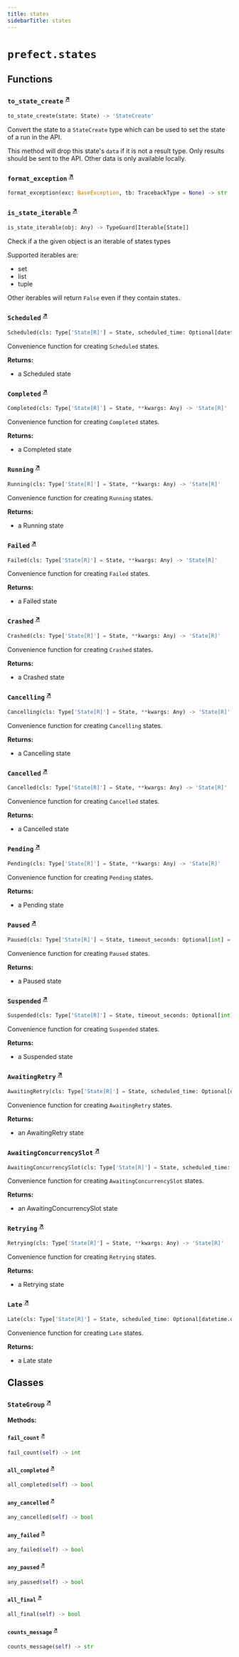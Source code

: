 ```yaml
---
title: states
sidebarTitle: states
---
```


# `prefect.states`

## Functions

### `to_state_create` <sup><a href="https://github.com/prefecthq/prefect/blob/main/src/prefect/states.py#L46" target="_blank">↗</a></sup>

```python
to_state_create(state: State) -> 'StateCreate'
```


Convert the state to a `StateCreate` type which can be used to set the state of
a run in the API.

This method will drop this state's `data` if it is not a result type. Only
results should be sent to the API. Other data is only available locally.


### `format_exception` <sup><a href="https://github.com/prefecthq/prefect/blob/main/src/prefect/states.py#L183" target="_blank">↗</a></sup>

```python
format_exception(exc: BaseException, tb: TracebackType = None) -> str
```

### `is_state_iterable` <sup><a href="https://github.com/prefecthq/prefect/blob/main/src/prefect/states.py#L540" target="_blank">↗</a></sup>

```python
is_state_iterable(obj: Any) -> TypeGuard[Iterable[State]]
```


Check if a the given object is an iterable of states types

Supported iterables are:
- set
- list
- tuple

Other iterables will return `False` even if they contain states.


### `Scheduled` <sup><a href="https://github.com/prefecthq/prefect/blob/main/src/prefect/states.py#L626" target="_blank">↗</a></sup>

```python
Scheduled(cls: Type['State[R]'] = State, scheduled_time: Optional[datetime.datetime] = None, **kwargs: Any) -> 'State[R]'
```


Convenience function for creating `Scheduled` states.

**Returns:**
- a Scheduled state


### `Completed` <sup><a href="https://github.com/prefecthq/prefect/blob/main/src/prefect/states.py#L646" target="_blank">↗</a></sup>

```python
Completed(cls: Type['State[R]'] = State, **kwargs: Any) -> 'State[R]'
```


Convenience function for creating `Completed` states.

**Returns:**
- a Completed state


### `Running` <sup><a href="https://github.com/prefecthq/prefect/blob/main/src/prefect/states.py#L656" target="_blank">↗</a></sup>

```python
Running(cls: Type['State[R]'] = State, **kwargs: Any) -> 'State[R]'
```


Convenience function for creating `Running` states.

**Returns:**
- a Running state


### `Failed` <sup><a href="https://github.com/prefecthq/prefect/blob/main/src/prefect/states.py#L665" target="_blank">↗</a></sup>

```python
Failed(cls: Type['State[R]'] = State, **kwargs: Any) -> 'State[R]'
```


Convenience function for creating `Failed` states.

**Returns:**
- a Failed state


### `Crashed` <sup><a href="https://github.com/prefecthq/prefect/blob/main/src/prefect/states.py#L674" target="_blank">↗</a></sup>

```python
Crashed(cls: Type['State[R]'] = State, **kwargs: Any) -> 'State[R]'
```


Convenience function for creating `Crashed` states.

**Returns:**
- a Crashed state


### `Cancelling` <sup><a href="https://github.com/prefecthq/prefect/blob/main/src/prefect/states.py#L683" target="_blank">↗</a></sup>

```python
Cancelling(cls: Type['State[R]'] = State, **kwargs: Any) -> 'State[R]'
```


Convenience function for creating `Cancelling` states.

**Returns:**
- a Cancelling state


### `Cancelled` <sup><a href="https://github.com/prefecthq/prefect/blob/main/src/prefect/states.py#L692" target="_blank">↗</a></sup>

```python
Cancelled(cls: Type['State[R]'] = State, **kwargs: Any) -> 'State[R]'
```


Convenience function for creating `Cancelled` states.

**Returns:**
- a Cancelled state


### `Pending` <sup><a href="https://github.com/prefecthq/prefect/blob/main/src/prefect/states.py#L701" target="_blank">↗</a></sup>

```python
Pending(cls: Type['State[R]'] = State, **kwargs: Any) -> 'State[R]'
```


Convenience function for creating `Pending` states.

**Returns:**
- a Pending state


### `Paused` <sup><a href="https://github.com/prefecthq/prefect/blob/main/src/prefect/states.py#L710" target="_blank">↗</a></sup>

```python
Paused(cls: Type['State[R]'] = State, timeout_seconds: Optional[int] = None, pause_expiration_time: Optional[datetime.datetime] = None, reschedule: bool = False, pause_key: Optional[str] = None, **kwargs: Any) -> 'State[R]'
```


Convenience function for creating `Paused` states.

**Returns:**
- a Paused state


### `Suspended` <sup><a href="https://github.com/prefecthq/prefect/blob/main/src/prefect/states.py#L748" target="_blank">↗</a></sup>

```python
Suspended(cls: Type['State[R]'] = State, timeout_seconds: Optional[int] = None, pause_expiration_time: Optional[datetime.datetime] = None, pause_key: Optional[str] = None, **kwargs: Any) -> 'State[R]'
```


Convenience function for creating `Suspended` states.

**Returns:**
- a Suspended state


### `AwaitingRetry` <sup><a href="https://github.com/prefecthq/prefect/blob/main/src/prefect/states.py#L771" target="_blank">↗</a></sup>

```python
AwaitingRetry(cls: Type['State[R]'] = State, scheduled_time: Optional[datetime.datetime] = None, **kwargs: Any) -> 'State[R]'
```


Convenience function for creating `AwaitingRetry` states.

**Returns:**
- an AwaitingRetry state


### `AwaitingConcurrencySlot` <sup><a href="https://github.com/prefecthq/prefect/blob/main/src/prefect/states.py#L786" target="_blank">↗</a></sup>

```python
AwaitingConcurrencySlot(cls: Type['State[R]'] = State, scheduled_time: Optional[datetime.datetime] = None, **kwargs: Any) -> 'State[R]'
```


Convenience function for creating `AwaitingConcurrencySlot` states.

**Returns:**
- an AwaitingConcurrencySlot state


### `Retrying` <sup><a href="https://github.com/prefecthq/prefect/blob/main/src/prefect/states.py#L801" target="_blank">↗</a></sup>

```python
Retrying(cls: Type['State[R]'] = State, **kwargs: Any) -> 'State[R]'
```


Convenience function for creating `Retrying` states.

**Returns:**
- a Retrying state


### `Late` <sup><a href="https://github.com/prefecthq/prefect/blob/main/src/prefect/states.py#L810" target="_blank">↗</a></sup>

```python
Late(cls: Type['State[R]'] = State, scheduled_time: Optional[datetime.datetime] = None, **kwargs: Any) -> 'State[R]'
```


Convenience function for creating `Late` states.

**Returns:**
- a Late state


## Classes

### `StateGroup` <sup><a href="https://github.com/prefecthq/prefect/blob/main/src/prefect/states.py#L563" target="_blank">↗</a></sup>

**Methods:**

#### `fail_count` <sup><a href="https://github.com/prefecthq/prefect/blob/main/src/prefect/states.py#L574" target="_blank">↗</a></sup>

```python
fail_count(self) -> int
```

#### `all_completed` <sup><a href="https://github.com/prefecthq/prefect/blob/main/src/prefect/states.py#L577" target="_blank">↗</a></sup>

```python
all_completed(self) -> bool
```

#### `any_cancelled` <sup><a href="https://github.com/prefecthq/prefect/blob/main/src/prefect/states.py#L580" target="_blank">↗</a></sup>

```python
any_cancelled(self) -> bool
```

#### `any_failed` <sup><a href="https://github.com/prefecthq/prefect/blob/main/src/prefect/states.py#L583" target="_blank">↗</a></sup>

```python
any_failed(self) -> bool
```

#### `any_paused` <sup><a href="https://github.com/prefecthq/prefect/blob/main/src/prefect/states.py#L589" target="_blank">↗</a></sup>

```python
any_paused(self) -> bool
```

#### `all_final` <sup><a href="https://github.com/prefecthq/prefect/blob/main/src/prefect/states.py#L592" target="_blank">↗</a></sup>

```python
all_final(self) -> bool
```

#### `counts_message` <sup><a href="https://github.com/prefecthq/prefect/blob/main/src/prefect/states.py#L595" target="_blank">↗</a></sup>

```python
counts_message(self) -> str
```

